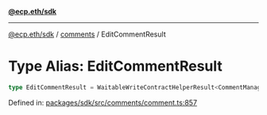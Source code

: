 [**@ecp.eth/sdk**](../../index.mdx)

***

[@ecp.eth/sdk](/sdk-reference/index.mdx) / [comments](/sdk-reference/comments/index.mdx) / EditCommentResult

# Type Alias: EditCommentResult

```ts
type EditCommentResult = WaitableWriteContractHelperResult<CommentManagerABIType, "CommentEdited">;
```

Defined in: [packages/sdk/src/comments/comment.ts:857](https://github.com/ecp-eth/comments-monorepo/blob/main/packages/sdk/src/comments/comment.ts#L857)

